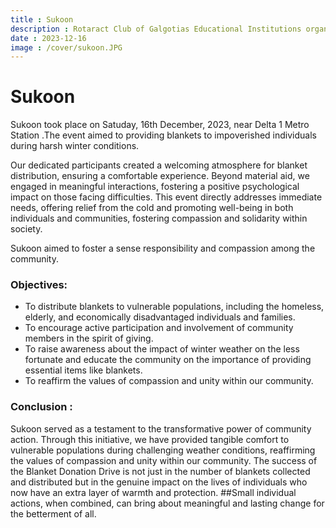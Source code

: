 ```yaml
---
title : Sukoon
description : Rotaract Club of Galgotias Educational Institutions organized a Blanket Donation Drive, "Sukoon" . By collecting and distributing blankets, this initiative seeks to alleviate the challenges faced by individuals and families during cold weather conditions, fostering a sense of compassion and solidarity. This drive stands as a testament to the community's capacity for empathy and its ability to come together for a common cause. 
date : 2023-12-16
image : /cover/sukoon.JPG
---
```


# Sukoon

Sukoon took place on Satuday, 16th December, 2023, near Delta 1 Metro Station .The event aimed to providing blankets to impoverished individuals during harsh winter conditions.

Our dedicated participants created a welcoming atmosphere for blanket distribution, ensuring a comfortable experience. Beyond material aid, we engaged in meaningful interactions, fostering a positive psychological impact on those facing difficulties. This event directly addresses immediate needs, offering relief from the cold and promoting well-being in both individuals and communities, fostering compassion and solidarity within society.

Sukoon aimed to foster a sense responsibility and compassion among the community.

### Objectives:
- To distribute blankets to vulnerable populations, including the homeless, elderly, and economically disadvantaged individuals and families.
- To encourage active participation and involvement of community members in the spirit of giving.
- To raise awareness about the impact of winter weather on the less fortunate and educate the community on the importance of providing essential items like blankets.
- To reaffirm the values of compassion and unity within our community.

### Conclusion :
Sukoon served as a testament to the transformative power of community action. Through this initiative, we have provided tangible comfort to vulnerable populations during challenging weather conditions, reaffirming the values of compassion and unity within our community. The success of the Blanket Donation Drive is not just in the number of blankets collected and distributed but in the genuine impact on the lives of individuals who now have an extra layer of warmth and protection.
##Small individual actions, when combined, can bring about meaningful and lasting change for the betterment of all.